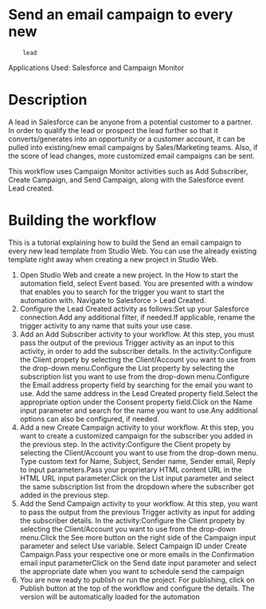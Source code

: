 ﻿# Send an email campaign to every new
        lead

Applications Used: Salesforce and Campaign Monitor

# Description

A lead in Salesforce can be anyone from a potential customer to a partner. In
                order to qualify the lead or prospect the lead further so that it converts/generates
                into an opportunity or a customer account, it can be pulled into existing/new email
                campaigns by Sales/Marketing teams. Also, if the score of lead changes, more
                customized email campaigns can be sent.

This workflow uses Campaign Monitor activities such as Add Subscriber, Create Campaign, and Send Campaign, along with the
                Salesforce event Lead created.

# Building the workflow

This is a tutorial explaining how to build the Send
                        an email campaign to every new lead template from Studio Web. You can
                    use the already existing template right away when creating a new project in
                    Studio Web.

1. Open Studio Web and create a new project. In the How to start the automation field, select Event based. You are presented with a window that enables you to search for the trigger you want to start the automation with. Navigate to Salesforce > Lead Created.
2. Configure the Lead Created activity as follows:Set up your Salesforce connection.Add any additional filter, if needed.If applicable, rename the trigger activity to any name that suits your use case.
3. Add an Add Subscriber activity to your workflow. At this step, you must pass the output of the previous Trigger activity as an input to this activity, in order to add the subscriber details. In the activity:Configure the Client propety by selecting the Client/Account you want to use from the drop-down menu.Configure the List property by selecting the subscription list you want to use from the drop-down menu.Configure the Email address property field by searching for the email you want to use. Add the same address in the Lead Created property field.Select the appropriate option under the Consent property field.Click on the Name input parameter and search for the name you want to use.Any additional options can also be configured, if needed.
4. Add a new Create Campaign activity to your workflow. At this step, you want to create a customized campaign for the subscriber you added in the previous step. In the activity:Configure the Client propety by selecting the Client/Account you want to use from the drop-down menu. Type custom text for Name, Subject, Sender name, Sender email, Reply to input parameters.Pass your proprietary HTML content URL in the HTML URL input parameter.Click on the List input parameter and select the same subscription list from the dropdown where the subscriber got added in the previous step.
5. Add the Send Campaign activity to your workflow. At this step, you want to pass the output from the previous Trigger activity as input for adding the subscriber details. In the activity:Configure the Client propety by selecting the Client/Account you want to use from the drop-down menu.Click the See more button on the right side of the Campaign input parameter and select Use variable. Select Campaign ID under Create Campaign.Pass your respective one or more emails in the Confirmation email input parameterClick on the Send date input parameter and select the appropriate date when you want to schedule send the campaign
6. You are now ready to publish or run the project. For publishing, click on Publish button at the top of the workflow and configure the details. The version will be automatically loaded for the automation
